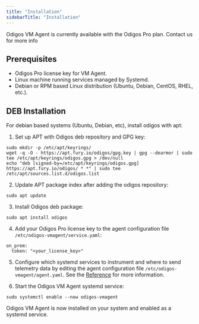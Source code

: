 ```yaml
---
title: "Installation"
sidebarTitle: "Installation"
---
```


<Info> Odigos VM Agent is currently available with the Odigos Pro plan. Contact us for more info </Info>

## Prerequisites

- Odigos Pro license key for VM Agent.
- Linux machine running services managed by Systemd.
- Debian or RPM based Linux distribution (Ubuntu, Debian, CentOS, RHEL, etc.).

## DEB Installation

For debian based systems (Ubuntu, Debian, etc), install odigos with apt:

1. Set up APT with Odigos deb repository and GPG key:

```shell
sudo mkdir -p /etc/apt/keyrings/
wget -q -O - https://apt.fury.io/odigos/gpg.key | gpg --dearmor | sudo tee /etc/apt/keyrings/odigos.gpg > /dev/null
echo "deb [signed-by=/etc/apt/keyrings/odigos.gpg] https://apt.fury.io/odigos/ * *" | sudo tee /etc/apt/sources.list.d/odigos.list
```

2. Update APT package index after adding the odigos repository:

```shell
sudo apt update
```

3. Install Odigos deb package:

```shell
sudo apt install odigos
```

4. Add your Odigos Pro license key to the agent configuration file `/etc/odigos-vmagent/service.yaml`:

```shell
on_prem:
  token: "<your_license_key>"
```

5. Configure which systemd services to instrument and where to send telemetry data by editing the agent configuration file `/etc/odigos-vmagent/agent.yaml`. See the [Reference](/vmagent/configuration/reference) for more information.

6. Start the Odigos VM Agent systemd service:

```shell
sudo systemctl enable --now odigos-vmagent
```

Odigos VM Agent is now installed on your system and enabled as a systemd service.
